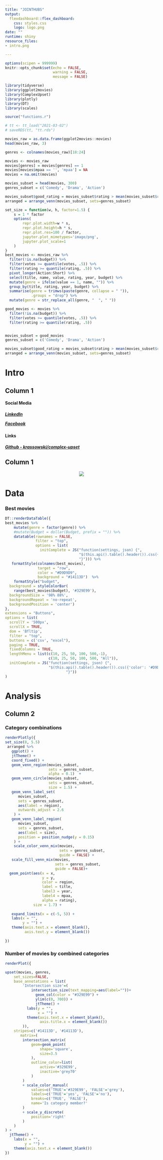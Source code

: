 ```yaml
---
title: "JOINTHUBS"
output:
  flexdashboard::flex_dashboard:
    css: styles.css
    logo: logo.png
date: ""
runtime: shiny
resource_files:
- intro.png

---
```

```r
options(scipen = 999999)
knitr::opts_chunk$set(echo = FALSE,
                      warning = FALSE,
                      message = FALSE)

library(tidyverse)
library(ggplot2movies)
library(ComplexUpset)
library(plotly)
library(DT)
library(scales)

source("functions.r")

# tt <- tt_load("2021-03-02")
# saveRDS(tt, "tt.rds")

movies_raw = as.data.frame(ggplot2movies::movies)
head(movies_raw, 3)

genres <- colnames(movies_raw)[18:24]

movies <- movies_raw
movies[genres] = movies[genres] == 1
movies[movies$mpaa == '', 'mpaa'] = NA
movies = na.omit(movies)

movies_subset = head(movies, 300)
genres_subset = c('Comedy', 'Drama', 'Action')

movies_subset$good_rating = movies_subset$rating > mean(movies_subset$rating)
arranged = arrange_venn(movies_subset, sets=genres_subset)

set_size = function(w, h, factor=1.5) {
    s = 1 * factor
    options(
        repr.plot.width=w * s,
        repr.plot.height=h * s,
        repr.plot.res=100 / factor,
        jupyter.plot_mimetypes='image/png',
        jupyter.plot_scale=1
    )
}
best_movies <- movies_raw %>% 
  filter(!is.na(budget)) %>% 
  filter(votes >= quantile(votes, .5)) %>% 
  filter(rating >= quantile(rating, .5)) %>% 
  pivot_longer(Action:Short) %>% 
  select(title, name, value, rating, year, budget) %>% 
  mutate(genre = ifelse(value == 1, name, "")) %>% 
  group_by(title, rating, year, budget) %>% 
  summarise(genre = trimws(paste(genre, collapse = " ")),
            .groups = "drop") %>% 
  mutate(genre = str_replace_all(genre, "  ", " "))

good_movies <- movies %>% 
  filter(!is.na(budget)) %>% 
  filter(votes >= quantile(votes, .5)) %>% 
  filter(rating >= quantile(rating, .5)) 


movies_subset = good_movies
genres_subset = c('Comedy', 'Drama', 'Action')

movies_subset$good_rating = movies_subset$rating > mean(movies_subset$rating)
arranged = arrange_venn(movies_subset, sets=genres_subset)
```

<link href="https://fonts.googleapis.com/css?family=Audiowide" rel="stylesheet">
<link href="https://fonts.googleapis.com/css?family=Titillium+Web" rel="stylesheet">

Intro {data-icon="fa-braille"}
=====================================     

Column 1{data-width=100}
-------------------------------------

<h4>
Social Media
</h4>
<h5>
[LinkedIn](https://www.linkedin.com/company/bdmp-corp)

[Facebook](https://www.facebook.com/jointhubscorp)
</h5>

<h4>
Links
</h4>
<h5>
[Github - krassowski/complex-upset](https://github.com/krassowski/complex-upset)
</h5>


Column 1
-------------------------------------

<center>

![](intro.png)

</center>

Data{data-icon="fa-chess-board"}
=====================================     

### Best movies

```r
DT::renderDataTable({
best_movies %>% 
    mutate(genre = factor(genre)) %>% 
    #mutate(Budget = dollar(Budget, prefix = "")) %>% 
    datatable(rownames = FALSE,
              filter = "top",
              options = list( 
                initComplete = JS("function(settings, json) {",
                                  "$(this.api().table().header()).css({'color': '#D9D9D9'});",
                                  "}"))) %>% 
   formatStyle(colnames(best_movies),
               target = "row",
               color = "#D9D9D9",
               background = "#14113D")  %>% 
    formatStyle("budget",
  background = styleColorBar(
    range(best_movies$budget), '#329E99'),
  backgroundSize = '98% 88%',
  backgroundRepeat = 'no-repeat',
  backgroundPosition = 'center')
},
extensions = "Buttons", 
options = list(
  scrollY = '500px',
  scrollX = TRUE,
  dom = 'Bfltip',
  filter = "top",
  buttons = c('csv', "excel"),
  paging = TRUE,
  fixedColumns = TRUE,
  lengthMenu = list(c(10, 25, 50, 100, 500,-1),
                    c(10, 25, 50, 100, 500, "All")),
  initComplete = JS("function(settings, json) {",
                    "$(this.api().table().header()).css({'color': '#D9D9D9'});",
                            "}"))
)
```

Analysis{data-icon="fa-dna"}
===================================== 

Column 2{.tabset}
-------------------------------------

### Category combinations
```r
renderPlotly({
set_size(8, 5.5)
 arranged %>% 
   ggplot() + 
   jtTheme() +
   coord_fixed() +
   geom_venn_region(movies_subset, 
                    sets = genres_subset, 
                    alpha = 0.1)  + 
   geom_venn_circle(movies_subset, 
                    sets = genres_subset, 
                    size = 1.5) + 
   geom_venn_label_set(
      movies_subset,
      sets = genres_subset,
      aes(label = region),
      outwards_adjust = 2.6
    ) +
   geom_venn_label_region(
      movies_subset,
      sets = genres_subset,
      aes(label = size),
      position = position_nudge(y = 0.15)
    ) +
    scale_color_venn_mix(movies, 
                         sets = genres_subset, 
                         guide = FALSE) + 
   scale_fill_venn_mix(movies, 
                       sets = genres_subset, 
                       guide = FALSE)+
  geom_point(aes(x = x, 
                 y = y, 
                 color = region,
                 label = title,
                 label3 = year,
                 label4 = mpaa,
                 alpha = rating), 
             size = 1.7) +
   
   expand_limits(x = c(-5, 5)) +
   labs(x = "",
        y = "") +
   theme(axis.text.x = element_blank(),
         axis.text.y = element_blank())
  
})
```


### Number of movies by combined categories
```r
renderPlot({

upset(movies, genres,
    set_sizes=FALSE,
    base_annotations = list(
        'Intersection size'=(
            intersection_size(text_mapping=aes(label=""))+
              geom_col(color = "#329E99") +
              ylim(c(0, 700)) + 
              jtTheme() +
          labs(y = "",
               x = "") +
          theme(axis.text.x = element_blank(),
                axis.title.x = element_blank()) 
        )),
    stripes=c('#14113D', '#14113D'),
       matrix=(
        intersection_matrix(
            geom=geom_point(
                shape='square',
                size=3.5
            ),
            outline_color=list(
                active='#329E99',
                inactive='grey70'
            )
        )
        + scale_color_manual(
            values=c('TRUE'='#329E99', 'FALSE'='grey'),
            labels=c('TRUE'='yes', 'FALSE'='no'),
            breaks=c('TRUE', 'FALSE'),
            name='Is category member?'
        )
        + scale_y_discrete(
            position='right'
        )
    )
) +
  jtTheme() +
    labs(x = "",
         y = "") +
    theme(axis.text.x = element_blank())
})
```



